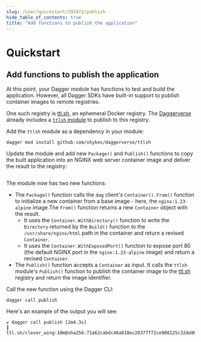 ```yaml
---
slug: /user/quickstart/292472/publish
hide_table_of_contents: true
title: "Add functions to publish the application"
---
```


# Quickstart

## Add functions to publish the application

At this point, your Dagger module has functions to test and build the application. However, all Dagger SDKs have built-in support to publish container images to remote registries.

One such registry is [ttl.sh](https://ttl.sh), an ephemeral Docker registry. The [Daggerverse](https://daggerverse.dev) already includes a [`ttlsh` module](https://daggerverse.dev/mod/github.com/shykes/daggerverse/ttlsh@16e40ec244966e55e36a13cb6e1ff8023e1e1473) to publish to this registry.

Add the `ttlsh` module as a dependency in your module:

```shell
dagger mod install github.com/shykes/daggerverse/ttlsh
```

Update the module and add new `Package()` and `Publish()` functions to copy the built application into an NGINX web server container image and deliver the result to the registry:

```go file=snippets/publish/main.go
```

The module now has two new functions:
  - The `Package()` function calls the `dag` client's `Container().From()` function to initialize a new container from a base image - here, the `nginx:1.23-alpine` image.The `From()` function returns a new `Container` object with the result.
    - It uses the `Container.WithDirectory()` function to write the `Directory` returned by the `Build()` function to the `/usr/share/nginx/html` path in the container and return a revised `Container`.
    - It uses the `Container.WithExposedPort()` function to expose port 80 (the default NGINX port in the `nginx:1.23-alpine` image) and return a revised `Container`.
  - The `Publish()` function accepts a `Container` as input. It calls the `ttlsh` module's `Publish()` function to publish the container image to the [ttl.sh](https://ttl.sh) registry and return the image identifier.

Call the new function using the Dagger CLI:

```shell
dagger call publish
```

Here's an example of the output you will see:

```shell
✔ dagger call publish [2m4.3s]
┃ ttl.sh/clever_wing:10m@sha256:71a62cabdc46a818ec20377f72ce908125c32da9605d54d3c3688524d0bbb08c
```
